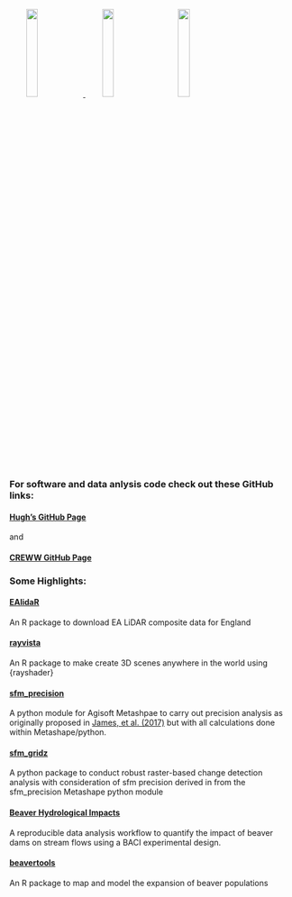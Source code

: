 
<link rel="stylesheet" href="styles.css" type="text/css">

<a href="https://github.com/h-a-graham/EAlidaR"><img src="images/HexLogov1.png" 
style="width:20%; margin-left: 30px" align="centre">
<a href="https://github.com/h-a-graham/rayvista"> <img src="images/hex_HR.png" 
style="width:20%; margin-left: 30px" align="centre" ></a>
<a href="https://github.com/h-a-graham/raytrix"> <img src="images/raytrixHEX_editLR.png" 
style="width:20%; margin-left: 30px" align="centre" ></a>

\

### For software and data anlysis code check out these GitHub links:

#### [Hugh's GitHub Page](https://github.com/h-a-graham)

and

#### [CREWW GitHub Page](https://github.com/exeter-creww)


### Some Highlights:


#### [EAlidaR](https://github.com/h-a-graham/EAlidaR) 
An R package to download EA LiDAR composite data for England

#### [rayvista](https://github.com/h-a-graham/rayvista) 
An R package to make create 3D scenes anywhere in the world using {rayshader}

#### [sfm_precision](https://github.com/exeter-creww/SFM_Precision/tree/master/sfm_precision)
A python module for Agisoft Metashpae to carry out precision analysis as originally proposed in [James, et al. (2017)](https://onlinelibrary.wiley.com/doi/full/10.1002/esp.4125) but with all calculations done within Metashape/python.

#### [sfm_gridz](https://github.com/exeter-creww/SFM_Precision/tree/master/sfm_gridz)
A python package to conduct robust raster-based change detection analysis with consideration of sfm precision derived in from the sfm_precision Metashape python module

#### [Beaver Hydrological Impacts](https://github.com/h-a-graham/Budleigh_Brook_Beaver_Hydro)
A reproducible data analysis workflow to quantify the impact of beaver dams on stream flows using a BACI experimental design.

#### [beavertools](https://github.com/h-a-graham/beavertools) 
An R package to map and model the expansion of beaver populations

